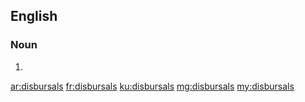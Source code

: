 ==English==

===Noun===
{{head|en}}

# {{plural of|disbursal}}

[[ar:disbursals]]
[[fr:disbursals]]
[[ku:disbursals]]
[[mg:disbursals]]
[[my:disbursals]]
